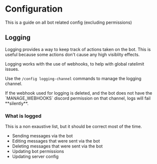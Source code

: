 
# Configuration

This is a guide on all bot related config (excluding permissions)

## Logging

Logging provides a way to keep track of actions taken on the bot. This is useful because some actions don't cause any high visiblity effects.

Logging works with the use of webhooks, to help with global ratelimit issues.

Use the `/config logging-channel` commands to manage the logging channel.

<Hint type="warn">
  If the webhook used for logging is deleted, and the bot does not have the
  `MANAGE_WEBHOOKS` discord permission on that channel, logs will fail
  **silently**.
</Hint>

### What is logged

<Hint type="info">
  This is a non exaustive list, but it should be correct most of the time.
</Hint>

- Sending messages via the bot
- Editing messages that were sent via the bot
- Deleting messages that were sent via the bot
- Updating bot permissions
- Updating server config
